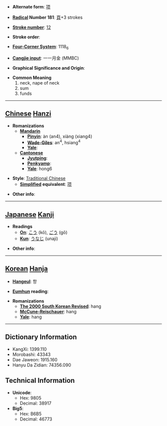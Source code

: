 * '''Alternate form''': [[项]]

* '''[[Wiktionary:Chinese radical index| Radical]] Number 181''': [[Wiktionary:Chinese radical index 頁|頁]]+3 strokes

* '''[[Wiktionary:Chinese total strokes index|Stroke number]]''': [[Wiktionary:Chinese total strokes index 12|12]]

* '''Stroke order''': 

* '''[[Wiktionary:Chinese four corner index|Four-Corner System]]''': 1118<sub>6</sub>

* '''[[Wiktionary:Chinese Cangjie index|Cangjie input]]''': 一一月金 (MMBC)

* '''Graphical Significance and Origin''': 

* '''Common Meaning'''
*#neck, nape of neck
*# sum
*# funds


----

== [[Chinese]] [[Hanzi]] ==

* '''Romanizations'''
** '''[[Mandarin]]'''
*** '''[[Pinyin]]''': àn (an4), xiàng (xiang4)
*** '''[[Wade-Giles]]''': an<sup>4</sup>, hsiang<sup>4</sup>
*** '''[[Yale]]''': 
** '''[[Cantonese]]'''
*** '''[[Jyutping]]''':
*** '''[[Penkyamp]]''': 
*** '''[[Yale]]''': hong6

* '''Style''': [[Traditional Chinese]] 
** '''[[Simplified Chinese|Simplified]] equivalent''': [[项]]

* '''Other info''': 

----

== [[Japanese]] [[Kanji]] ==

* '''Readings'''
** '''[[On]]''': [[こう]] (kō), [[ごう]] (gō)
** '''[[Kun]]''': [[うなじ]] (unaji)

* '''Other info''':  

----

== [[Korean]] [[Hanja]] ==

* '''[[Hangeul]]''': 항

* '''[[Eumhun]] reading''': 

* '''Romanizations'''
** '''[[The 2000 South Korean Revised Romanization|The 2000 South Korean Revised]]''': hang
** '''[[McCune-Reischauer]]''': hang
** '''[[Yale]]''': hang

----

== Dictionary Information ==

* KangXi: 1399.110
* Morobashi: 43343
* Dae Jaweon: 1915.160
* Hanyu Da Zidian: 74356.090

== Technical Information ==

* '''Unicode''':
** Hex: 9805
** Decimal: 38917
* '''Big5''':
** Hex: B6B5
** Decimal: 46773